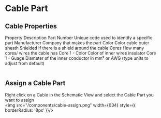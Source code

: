 
# Cable Part

## Cable Properties
<Table>
  <thead>
    <Table.Tr>
      <Table.Th>Property</Table.Th>
      <Table.Th>Description</Table.Th>
    </Table.Tr>
  </thead>
  <tbody>
    <Table.Tr>
      <Table.Td>Part Number</Table.Td>
      <Table.Td>Unique code used to identify a specific part</Table.Td>
    </Table.Tr>
    <Table.Tr>
      <Table.Td>Manufacturer</Table.Td>
      <Table.Td>Company that makes the part</Table.Td>
    </Table.Tr>
    <Table.Tr>
      <Table.Td>Color</Table.Td>
      <Table.Td>Color cable outer sheath</Table.Td>
    </Table.Tr>
    <Table.Tr>
      <Table.Td>Shielded</Table.Td>
      <Table.Td>If there is a shield around the cable</Table.Td>
    </Table.Tr>
    <Table.Tr>
      <Table.Td>Cores</Table.Td>
      <Table.Td>How many cores/ wires the cable has</Table.Td>
    </Table.Tr>
    <Table.Tr>
      <Table.Td>Core 1 - Color</Table.Td>
      <Table.Td>Color of inner wires insulator</Table.Td>
    </Table.Tr>
    <Table.Tr>
      <Table.Td>Core 1 - Guage</Table.Td>
      <Table.Td>Diameter of the inner conductor in mm² or AWG (type units to adjust from default)</Table.Td>
    </Table.Tr>
  </tbody>
</Table>

## Assign a Cable Part
Right click on a Cable in the Schematic View and select the Cable Part you want to assign
<br />
<img src="/components/cable-assign.png" width={634} style={{ borderRadius: '8px' }}/>